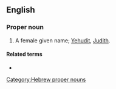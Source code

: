==English==

===Proper noun===
{{he-link|יהודית|wv=יְהוּדִית|y'hudít}} {{f}}

# A female given name; [[Yehudit]], [[Judith]].

====Related terms====
*{{he-link|יהודה|y'hudá}}

[[Category:Hebrew proper nouns]]
